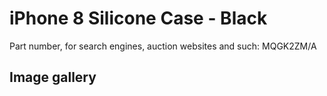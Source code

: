 
# iPhone 8 Silicone Case - Black

Part number, for search engines, auction websites and such: MQGK2ZM/A

## Image gallery

<div style={{ width: '100%', maxWidth: '768px' }}>
<GalleryComponent
    images={[
      {
        original: "/everysource/MQGK2.webp",
        thumbnail: "/everypreview/MQGK2.webp",
      },
      {
        original: "/everysource/MQGK2_AV1_GOLD.webp",
        thumbnail: "/everypreview/MQGK2_AV1_GOLD.webp",
      },
      {
        original: "/everysource/MQGK2_AV1_SILVER.webp",
        thumbnail: "/everypreview/MQGK2_AV1_SILVER.webp",
      },
      {
        original: "/everysource/MQGK2_AV1_SPACE_GRAY.webp",
        thumbnail: "/everypreview/MQGK2_AV1_SPACE_GRAY.webp",
      },
      {
        original: "/everysource/MQGK2_AV2.webp",
        thumbnail: "/everypreview/MQGK2_AV2.webp",
      }
    ]}
  />
</div>